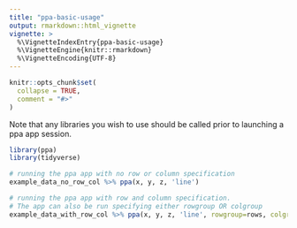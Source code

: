 ```yaml
---
title: "ppa-basic-usage"
output: rmarkdown::html_vignette
vignette: >
  %\VignetteIndexEntry{ppa-basic-usage}
  %\VignetteEngine{knitr::rmarkdown}
  %\VignetteEncoding{UTF-8}
---
```


```r
knitr::opts_chunk$set(
  collapse = TRUE,
  comment = "#>"
)
```
Note that any libraries you wish to use should be called prior to launching 
a ppa app session.
```r
library(ppa)
library(tidyverse)
```

```r
# running the ppa app with no row or column specification
example_data_no_row_col %>% ppa(x, y, z, 'line')

# running the ppa app with row and column specification.  
# The app can also be run specifying either rowgroup OR colgroup
example_data_with_row_col %>% ppa(x, y, z, 'line', rowgroup=rows, colgroup=cols)

```
